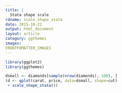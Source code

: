 ```yaml
---
title: |
  Stata shape scale
rdname: scale_shape_stata
date: 2015-10-22
output: html_document
layout: article
category: ggthemes
images:
FRONTFOMATTER_IMAGES
---
```


```r
library(ggplot2)
library(ggthemes)
```

```r
dsmall <- diamonds[sample(nrow(diamonds), 100), ]
(d <- qplot(carat, price, data=dsmall, shape=cut)
 + scale_shape_stata())



```